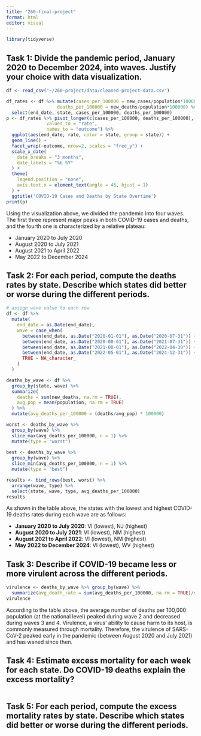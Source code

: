 ```yaml
---
title: "260-final-project"
format: html
editor: visual
---
```


```r
library(tidyverse)
```

## Task 1: Divide the pandemic period, January 2020 to December 2024, into waves. Justify your choice with data visualization.

```r
df <- read_csv("~/260-project/data/cleaned-project-data.csv")

df_rates <- df %>% mutate(cases_per_100000 = new_cases/population*100000,
                   deaths_per_100000 = new_deaths/population*100000) %>%
  select(end_date, state, cases_per_100000, deaths_per_100000)
p <- df_rates %>% pivot_longer(c(cases_per_100000, deaths_per_100000),
               values_to = "rate",
               names_to = "outcome") %>%
  ggplot(aes(end_date, rate, color = state, group = state)) +
  geom_line() +
  facet_wrap(~outcome, nrow=2, scales = "free_y") +
  scale_x_date(
    date_breaks = "3 months",
    date_labels = "%b %Y"
  ) +
  theme(
    legend.position = "none",
    axis.text.x = element_text(angle = 45, hjust = 1)
  ) +
  ggtitle('COVID-19 Cases and Deaths by State Overtime')
print(p)
```

Using the visualization above, we divided the pandemic into four waves. The first three represent major peaks in both COVID-19 cases and deaths, and the fourth one is characterized by a relative plateau:

-   January 2020 to July 2020
-   August 2020 to July 2021
-   August 2021 to April 2022
-   May 2022 to December 2024

## Task 2: For each period, compute the deaths rates by state. Describe which states did better or worse during the different periods.

```r
# assign wave value to each row
df <- df %>%
  mutate(
    end_date = as.Date(end_date),
    wave = case_when(
      between(end_date, as.Date("2020-01-01"), as.Date("2020-07-31")) ~ '1',
      between(end_date, as.Date("2020-08-01"), as.Date("2021-07-31")) ~ '2',
      between(end_date, as.Date("2021-08-01"), as.Date("2022-04-30")) ~ '3',
      between(end_date, as.Date("2022-05-01"), as.Date("2024-12-31")) ~ '4',
      TRUE ~ NA_character_
    )
  )

deaths_by_wave <- df %>%
  group_by(state, wave) %>%
  summarize(
    deaths = sum(new_deaths, na.rm = TRUE),
    avg_pop = mean(population, na.rm = TRUE)
  ) %>%
  mutate(avg_deaths_per_100000 = (deaths/avg_pop) * 100000)

worst <- deaths_by_wave %>%
  group_by(wave) %>%
  slice_max(avg_deaths_per_100000, n = 1) %>%
  mutate(type = "worst")
  
best <- deaths_by_wave %>%
  group_by(wave) %>%
  slice_min(avg_deaths_per_100000, n = 1) %>%
  mutate(type = "best")

results <- bind_rows(best, worst) %>%
  arrange(wave, type) %>%
  select(state, wave, type, avg_deaths_per_100000)
results
```



As shown in the table above, the states with the lowest and highest COVID-19 deaths rates during each wave are as follows:

-   **January 2020 to July 2020**: VI (lowest), NJ (highest)
-   **August 2020 to July 2021**: VI (lowest), NM (highest)
-   **August 2021 to April 2022**: VI (lowest), NM (highest)
-   **May 2022 to December 2024**: VI (lowest), WV (highest)

## Task 3: Describe if COVID-19 became less or more virulent across the different periods.

```r
virulence <- deaths_by_wave %>% group_by(wave) %>%
  summarize(avg_death_rate = sum(avg_deaths_per_100000, na.rm = TRUE)/sum(avg_pop, na.rm = TRUE) * 100000)
virulence
```

According to the table above, the average number of deaths per 100,000 population (at the national level) peaked during wave 2 and decreased during waves 3 and 4. Virulence, a virus' ability to cause harm to its host, is commonly measured through mortality. Therefore, the virulence of SARS-CoV-2 peaked early in the pandemic (between August 2020 and July 2021) and has waned since then.

## Task 4: Estimate excess mortality for each week for each state. Do COVID-19 deaths explain the excess mortality?

```r

```

## Task 5: For each period, compute the excess mortality rates by state. Describe which states did better or worse during the different periods.

```r

```
